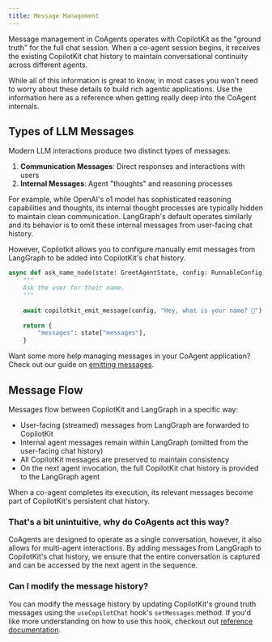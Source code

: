 ```yaml
---
title: Message Management
---
```


Message management in CoAgents operates with CopilotKit as the "ground truth" for the full chat session. 
When a co-agent session begins, it receives the existing CopilotKit chat history to maintain conversational
continuity across different agents.

<Callout>
While all of this information is great to know, in most cases you won't need to worry about these details to
build rich agentic applications. Use the information here as a reference when getting really deep into 
the CoAgent internals.
</Callout>

## Types of LLM Messages

Modern LLM interactions produce two distinct types of messages:

1. **Communication Messages**: Direct responses and interactions with users
2. **Internal Messages**: Agent "thoughts" and reasoning processes

For example, while OpenAI's o1 model has sophisticated reasoning capabilities and thoughts, its internal
thought processes are typically hidden to maintain clean communication. LangGraph's default operates similarly
and its behavior is to omit these internal messages from user-facing chat history.

However, Copilotkit allows you to configure manually emit messages from LangGraph to be added into CopilotKit's
chat history.

```python
async def ask_name_node(state: GreetAgentState, config: RunnableConfig):
    """
    Ask the user for their name.
    """
 
    await copilotkit_emit_message(config, "Hey, what is your name? 🙂")
 
    return {
        "messages": state["messages"],
    }
```

Want some more help managing messages in your CoAgent application? Check out our guide on [emitting messages](/coagents/advanced/manually-emitting-messages).

## Message Flow
Messages flow between CopilotKit and LangGraph in a specific way:

- User-facing (streamed) messages from LangGraph are forwarded to CopilotKit
- Internal agent messages remain within LangGraph (omitted from the user-facing chat history)
- All CopilotKit messages are preserved to maintain consistency 
- On the next agent invocation, the full CopilotKit chat history is provided to the LangGraph agent

When a co-agent completes its execution, its relevant messages become part of CopilotKit's persistent chat
history. 

### That's a bit unintuitive, why do CoAgents act this way?

CoAgents are designed to operate as a single conversation, however, it also allows for multi-agent interactions. By adding
messages from LangGraph to CopilotKit's chat history, we ensure that the entire conversation is captured and can be
accessed by the next agent in the sequence.

### Can I modify the message history?

You can modify the message history by updating CopilotKit's ground truth messages using the `useCopilotChat` hook's
`setMessages` method. If you'd like more understanding on how to use this hook, checkout out 
[reference documentation](/reference/hooks/useCopilotChat).
